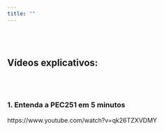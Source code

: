 ```yaml
---
title: ""
---
```


<br> <br> 

## Vídeos explicativos:

<br> <br> 

### 1. Entenda a PEC251 em 5 minutos
https://www.youtube.com/watch?v=qk26TZXVDMY


